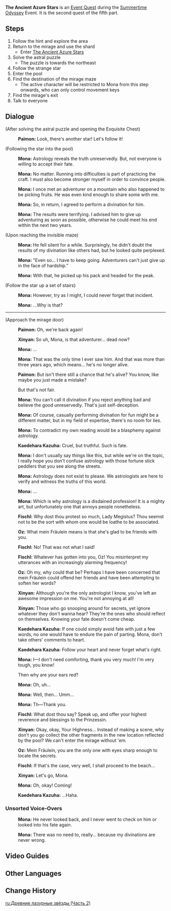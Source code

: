 {{Quest Infobox
|id            = 40075
|title         = The Ancient Azure Stars
|image         = Event Quest The Ancient Azure Stars.png
|type          = Story
|event_name    = Summertime Odyssey
|act           = The Ancient Azure Stars
|actNum        = V
|actType       = None
|part          = 2
|summary       = <!-- editor written summary. quest description goes to dialogue -->
|characters    = Fischl; Kaedehara Kazuha; Mona; Oz; Paimon; Traveler; Xinyan
|startLocation = [[Golden Apple Archipelago]]
|region        = Golden Apple Archipelago
|area          = Minacious Isle
|prev          = The Ancient Azure Stars (Part 1)
|next          = The Ancient Azure Stars (Part 3)
|mora          = 20,000
|primogems     = 30
|other         = {{Card|Hero's Wit|2}}
|voiced        = yes
}}
'''The Ancient Azure Stars''' is an [[Event Quest]] during the [[Summertime Odyssey]] Event. It is the second quest of the fifth part.

==Steps==
# Follow the hint and explore the area
# Return to the mirage and use the shard
#* Enter [[The Ancient Azure Stars]]
# Solve the astral puzzle
#* The puzzle is towards the northeast
# Follow the strange star
# Enter the pool
# Find the destination of the mirage maze
#* The active character will be restricted to Mona from this step onwards, who can only control movement keys
# Find the mirage's exit
# Talk to everyone

==Dialogue==
<!--{{Quest Description|Talking to herself, Mona is lost in some old memories. Mona has a unique understanding of Astrology. She believes in fate regardless of how others think. With this belief in her heart, she leads everyone to explore the mirage...}}-->
{{Quest Description|Upon hearing the voices deep within her heart, Mona becomes lost in some old memories. She has a unique understanding of Astrology and believes in fate regardless of what others think. With this belief in her heart, she leads everyone to explore the mirage...}}
{{Dialogue start}}
;(After solving the astral puzzle and opening the Exquisite Chest)
:{{A|vo yqeq112 1 paimon 01.ogg}} '''Paimon:''' Look, there's another star! Let's follow it!

;(Following the star into the pool)
:{{A|vo yqeq112 2 mona 01.ogg}} '''Mona:''' Astrology reveals the truth unreservedly. But, not everyone is willing to accept their fate.
:{{A|vo yqeq112 2 mona 02.ogg}} '''Mona:''' No matter. Running into difficulties is part of practicing the craft. I must also become stronger myself in order to convince people.

:{{A|vo yqeq112 2 mona 03.ogg}} '''Mona:''' I once met an adventurer on a mountain who also happened to be picking fruits. He was even kind enough to share some with me.
:{{A|vo yqeq112 2 mona 04.ogg}} '''Mona:''' So, in return, I agreed to perform a divination for him.
:{{A|vo yqeq112 2 mona 05.ogg}} '''Mona:''' The results were terrifying. I advised him to give up adventuring as soon as possible, otherwise he could meet his end within the next two years.

;(Upon reaching the invisible maze)
:{{A|vo yqeq112 2 mona 06.ogg}} '''Mona:''' He fell silent for a while. Surprisingly, he didn't doubt the results of my divination like others had, but he looked quite perplexed.
:{{A|vo yqeq112 2 mona 07.ogg}} '''Mona:''' "Even so... I have to keep going. Adventurers can't just give up in the face of hardship."
:{{A|vo yqeq112 2 mona 08.ogg}} '''Mona:''' With that, he picked up his pack and headed for the peak.

;(Follow the star up a set of stairs)
:{{A|vo yqeq112 2 mona 11.ogg}} '''Mona:''' However, try as I might, I could never forget that incident.
:{{A|vo yqeq112 2 mona 12.ogg}} '''Mona:''' ...Why is that?

----
;(Approach the mirage door)
:{{A|vo yqeq112 3 paimon 01.ogg}} '''Paimon:''' Oh, we're back again!
:{{A|vo yqeq112 3 xinyan 01.ogg}} '''Xinyan:''' So uh, Mona, is that adventurer... dead now?
:{{A|vo yqeq112 3 mona 01.ogg}} '''Mona:''' ...
:{{A|vo yqeq112 3 mona 02.ogg}} '''Mona:''' That was the only time I ever saw him. And that was more than three years ago, which means... he's no longer alive.
:{{A|vo yqeq112 3 paimon 02.ogg}} '''Paimon:''' But isn't there still a chance that he's alive? You know, like maybe you just made a mistake?
:{{DIcon}} But that's not fair.
:{{A|vo yqeq112 3 mona 03.ogg}} '''Mona:''' You can't call it divination if you reject anything bad and believe the good unreservedly. That's just self-deception.
:{{A|vo yqeq112 3 mona 04.ogg}} '''Mona:''' Of course, casually performing divination for fun might be a different matter, but in my field of expertise, there's no room for lies.
:{{A|vo yqeq112 3 mona 05.ogg}} '''Mona:''' To contradict my own reading would be a blasphemy against astrology.
:{{A|vo yqeq112 3 kazuha 01.ogg}} '''Kaedehara Kazuha:''' Cruel, but truthful. Such is fate.
:{{A|vo yqeq112 3 mona 06.ogg}} '''Mona:''' I don't usually say things like this, but while we're on the topic, I really hope you don't confuse astrology with those fortune stick peddlers that you see along the streets.
:{{A|vo yqeq112 3 mona 07.ogg}} '''Mona:''' Astrology does not exist to please. We astrologists are here to verify and witness the truths of this world.
:{{A|vo yqeq112 3 mona 08.ogg}} '''Mona:''' ...
:{{A|vo yqeq112 3 mona 09.ogg}} '''Mona:''' Which is why astrology is a disdained profession! It is a mighty art, but unfortunately one that annoys people nonetheless.
:{{A|vo yqeq112 3 fischl 01.ogg}} '''Fischl:''' Why dost thou protest so much, Lady Megistus? Thou seemst not to be the sort with whom one would be loathe to be associated.
:{{A|vo yqeq112 3 oz 01.ogg}} '''Oz:''' What mein Fräulein means is that she's glad to be friends with you.
:{{A|vo yqeq112 3 fischl 02.ogg}} '''Fischl:''' No! That was not what I said!
:{{A|vo yqeq112 3 fischl 03.ogg}} '''Fischl:''' Whatever has gotten into you, Oz! You misinterpret my utterances with an increasingly alarming frequency!
:{{A|vo yqeq112 3 oz 02.ogg}} '''Oz:''' Oh my, why could that be? Perhaps I have been concerned that mein Fräulein could offend her friends and have been attempting to soften her words?
:{{A|vo yqeq112 3 xinyan 02.ogg}} '''Xinyan:''' Although you're the only astrologist I know, you've left an awesome impression on me. You're not annoying at all!
:{{A|vo yqeq112 3 xinyan 03.ogg}} '''Xinyan:''' Those who go snooping around for secrets, yet ignore whatever they don't wanna hear? They're the ones who should reflect on themselves. Knowing your fate doesn't come cheap.
:{{A|vo yqeq112 3 kazuha 02.ogg}} '''Kaedehara Kazuha:''' If one could simply avoid fate with just a few words, no one would have to endure the pain of parting. Mona, don't take others' comments to heart.
:{{A|vo yqeq112 3 kazuha 03.ogg}} '''Kaedehara Kazuha:''' Follow your heart and never forget what's right.
:{{A|vo yqeq112 3 mona 10.ogg}} '''Mona:''' I&mdash;I don't need comforting, thank you very much! I'm very tough, you know!
:{{DIcon}} Then why are your ears red?
:{{A|vo yqeq112 3 mona 11.ogg}} '''Mona:''' Oh, uh...
:{{A|vo yqeq112 3 mona 12.ogg}} '''Mona:''' Well, then... Umm...
:{{A|vo yqeq112 3 mona 13.ogg}} '''Mona:''' Th&mdash;Thank you.
:{{A|vo yqeq112 3 fischl 04.ogg}} '''Fischl:''' What dost thou say? Speak up, and offer your highest reverence and blessings to the Prinzessin.
:{{A|vo yqeq112 3 xinyan 04.ogg}} '''Xinyan:''' Okay, okay, Your Highness... Instead of making a scene, why don't you go collect the other fragments in the new location reflected by the pool? We can't enter the mirage without 'em.
:{{A|vo yqeq112 3 oz 03.ogg}} '''Oz:''' Mein Fräulein, you are the only one with eyes sharp enough to locate the secrets.
:{{A|vo yqeq112 3 fischl 05.ogg}} '''Fischl:''' If that's the case, very well, I shall proceed to the beach...
:{{A|vo yqeq112 3 xinyan 05.ogg}} '''Xinyan:''' Let's go, Mona.
:{{A|vo yqeq112 3 mona 14.ogg}} '''Mona:''' Oh, okay! Coming!
:{{A|vo yqeq112 3 kazuha 04.ogg}} '''Kaedehara Kazuha:''' ...Haha.
{{Dialogue end}}

===Unsorted Voice-Overs===
:{{A|vo yqeq112 2 mona 09.ogg|1}} '''Mona:''' He never looked back, and I never went to check on him or looked into his fate again.
:{{A|vo yqeq112 2 mona 10.ogg|1}} '''Mona:''' There was no need to, really... because my divinations are never wrong.

==Video Guides==
{{EVT
|video1   = https://youtu.be/Jd5u1N3nPV8
|caption1 = The Ancient Azure Stars Guide
}}

==Other Languages==
{{Transclude|The Ancient Azure Stars (Part 1)|Other Languages}}

==Change History==
{{Change History|2.8}}

[[ru:Древние лазурные звёзды (Часть 2)]]